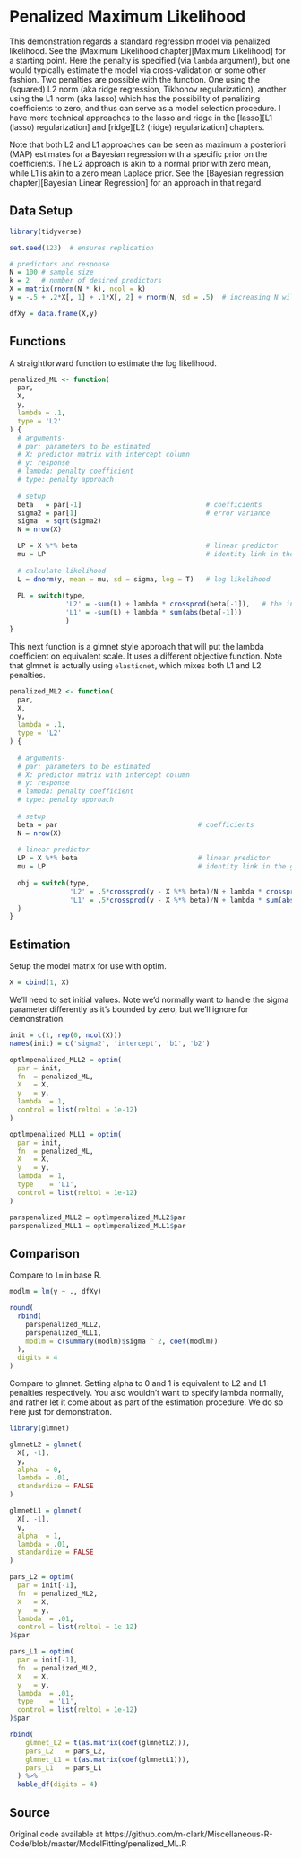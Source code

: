 # Penalized Maximum Likelihood



This demonstration regards a standard regression model via penalized likelihood.
See the [Maximum Likelihood chapter][Maximum Likelihood] for a starting point. Here
the penalty is specified (via `lambda` argument), but one would typically
estimate the model via cross-validation or some other fashion. Two penalties are
possible with the function.  One using the (squared) L2 norm (aka ridge
regression, Tikhonov regularization), another using the L1 norm (aka lasso)
which has the possibility of penalizing coefficients to zero, and thus can serve
as a model selection procedure. I have more technical approaches to the lasso
and ridge in the [lasso][L1 (lasso) regularization] and [ridge][L2 (ridge)
regularization] chapters.

Note that both L2 and L1 approaches can be seen as maximum a posteriori (MAP)
estimates for a Bayesian regression with a specific prior on the
coefficients. The L2 approach is akin to a normal prior with zero mean, while
L1 is akin to a zero mean Laplace prior.  See the [Bayesian regression chapter][Bayesian Linear Regression] for an approach in that regard.




##  Data Setup

```r
library(tidyverse)

set.seed(123)  # ensures replication

# predictors and response
N = 100 # sample size
k = 2   # number of desired predictors
X = matrix(rnorm(N * k), ncol = k)  
y = -.5 + .2*X[, 1] + .1*X[, 2] + rnorm(N, sd = .5)  # increasing N will get estimated values closer to these

dfXy = data.frame(X,y)
```


## Functions

A straightforward function to estimate the log likelihood.

```r
penalized_ML <- function(
  par,
  X,
  y,
  lambda = .1,
  type = 'L2'
) {
  # arguments- 
  # par: parameters to be estimated
  # X: predictor matrix with intercept column
  # y: response
  # lambda: penalty coefficient
  # type: penalty approach
  
  # setup
  beta   = par[-1]                               # coefficients
  sigma2 = par[1]                                # error variance
  sigma  = sqrt(sigma2)
  N = nrow(X)

  LP = X %*% beta                                # linear predictor
  mu = LP                                        # identity link in the glm sense
  
  # calculate likelihood
  L = dnorm(y, mean = mu, sd = sigma, log = T)   # log likelihood
  
  PL = switch(type,
              'L2' = -sum(L) + lambda * crossprod(beta[-1]),   # the intercept is not penalized
              'L1' = -sum(L) + lambda * sum(abs(beta[-1]))
              )
}
```



This next function is a <span class="pack" style = "">glmnet</span>  style
approach that will put the lambda coefficient on equivalent scale. It uses a
different objective function.  Note that <span class="pack" style =
"">glmnet</span> is actually using `elasticnet`, which mixes both L1 and L2
penalties.

```r
penalized_ML2 <- function(
  par,
  X,
  y,
  lambda = .1,
  type = 'L2'
) {
  
  # arguments- 
  # par: parameters to be estimated
  # X: predictor matrix with intercept column
  # y: response
  # lambda: penalty coefficient
  # type: penalty approach
  
  # setup
  beta = par                                   # coefficients
  N = nrow(X)
  
  # linear predictor
  LP = X %*% beta                              # linear predictor
  mu = LP                                      # identity link in the glm sense
  
  obj = switch(type,
               'L2' = .5*crossprod(y - X %*% beta)/N + lambda * crossprod(beta[-1]),
               'L1' = .5*crossprod(y - X %*% beta)/N + lambda * sum(abs(beta[-1]))
  )
}
```



## Estimation

Setup the model matrix for use with <span class="func" style = "">optim</span>.

```r
X = cbind(1, X)
```


We'll need to set initial values.  Note we'd normally want to handle the sigma
parameter differently as it's bounded by zero, but we'll ignore for
demonstration.

```r
init = c(1, rep(0, ncol(X)))
names(init) = c('sigma2', 'intercept', 'b1', 'b2')

optlmpenalized_MLL2 = optim(
  par = init,
  fn  = penalized_ML,
  X   = X,
  y   = y,
  lambda  = 1,
  control = list(reltol = 1e-12)
)

optlmpenalized_MLL1 = optim(
  par = init,
  fn  = penalized_ML,
  X   = X,
  y   = y,
  lambda  = 1,
  type    = 'L1',
  control = list(reltol = 1e-12)
)

parspenalized_MLL2 = optlmpenalized_MLL2$par
parspenalized_MLL1 = optlmpenalized_MLL1$par
```


## Comparison

Compare to `lm` in base R.

```r
modlm = lm(y ~ ., dfXy)

round(
  rbind(
    parspenalized_MLL2,
    parspenalized_MLL1,
    modlm = c(summary(modlm)$sigma ^ 2, coef(modlm))
  ), 
  digits = 4
)
```



Compare to <span class="pack" style = "">glmnet</span>. Setting alpha to 0 and 1
is equivalent to L2 and L1 penalties respectively. You also wouldn't want to
specify lambda normally, and rather let it come about as part of the estimation
procedure.  We do so here just for demonstration.


```r
library(glmnet)

glmnetL2 = glmnet(
  X[, -1],
  y,
  alpha  = 0,
  lambda = .01,
  standardize = FALSE
)

glmnetL1 = glmnet(
  X[, -1],
  y,
  alpha  = 1,
  lambda = .01,
  standardize = FALSE
)

pars_L2 = optim(
  par = init[-1],
  fn  = penalized_ML2,
  X   = X,
  y   = y,
  lambda  = .01,
  control = list(reltol = 1e-12)
)$par

pars_L1 = optim(
  par = init[-1],
  fn  = penalized_ML2,
  X   = X,
  y   = y,
  lambda  = .01,
  type    = 'L1',
  control = list(reltol = 1e-12)
)$par
```


```r
rbind(
    glmnet_L2 = t(as.matrix(coef(glmnetL2))),
    pars_L2   = pars_L2,
    glmnet_L1 = t(as.matrix(coef(glmnetL1))),
    pars_L1   = pars_L1
  ) %>% 
  kable_df(digits = 4)
```




## Source

Original code available at https://github.com/m-clark/Miscellaneous-R-Code/blob/master/ModelFitting/penalized_ML.R
